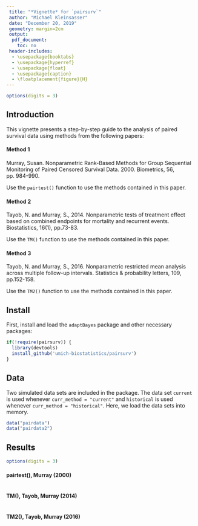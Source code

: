 ```yaml
---
 title: "*Vignette* for `pairsurv`"
 author: "Michael Kleinsasser"
 date: "December 20, 2019"
 geometry: margin=2cm
 output: 
  pdf_document: 
    toc: no
 header-includes:
  - \usepackage{booktabs}
  - \usepackage{hyperref}
  - \usepackage{float}
  - \usepackage{caption}
  - \floatplacement{figure}{H}
---
```


```r
options(digits = 3)
```


## Introduction
 
This vignette presents a step-by-step guide to the analysis of paired survival data
using methods from the following papers:

#### Method 1

Murray, Susan. Nonparametric Rank-Based Methods for Group Sequential Monitoring of 
Paired Censored Survival Data. 2000. Biometrics, 56, pp. 984-990.

Use the `pairtest()` function to use the methods contained in this paper.

#### Method 2

Tayob, N. and Murray, S., 2014. Nonparametric tests of treatment 
effect based on combined endpoints for mortality and recurrent events. Biostatistics, 
16(1), pp.73-83.

Use the `TM()` function to use the methods contained in this paper. 

#### Method 3

Tayob, N. and Murray, S., 2016. Nonparametric restricted mean analysis across multiple 
follow-up intervals. Statistics & probability letters, 109, pp.152-158.

Use the `TM2()` function to use the methods contained in this paper.


## Install
 
First, install and load the `adaptBayes` package and other necessary packages:

```r
if(!require(pairsurv)) {
  library(devtools)
  install_github('umich-biostatistics/pairsurv') 
}
```

## Data

Two simulated data sets are included in the package. The data set `current` is used whenever `curr_method = "current"` and `historical` is used whenever `curr_method = "historical"`. Here, we load the data sets into memory.

```r
data("pairdata")
data("pairdata2")
```

## Results

```r
options(digits = 3)
```


#### pairtest(), Murray (2000)

```r

```


#### TM(), Tayob, Murray (2014)

```r

```


#### TM2(), Tayob, Murray (2016)

```r

```
